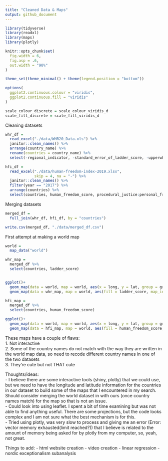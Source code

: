 ```yaml
---
title: "Cleaned Data & Maps"
output: github_document
---
```


```r
library(tidyverse)
library(readxl)
library(maps)
library(plotly)

knitr::opts_chunk$set(
  fig.width = 6,
  fig.asp = .6,
  out.width = "90%"
)

theme_set(theme_minimal() + theme(legend.position = "bottom"))

options(
  ggplot2.continuous.colour = "viridis",
  ggplot2.continuous.fill = "viridis"
)

scale_colour_discrete = scale_colour_viridis_d
scale_fill_discrete = scale_fill_viridis_d
```

Cleaning datasets

```r
whr_df = 
  read_excel("./data/WHR20_Data.xls") %>% 
  janitor::clean_names() %>% 
  arrange(country_name) %>% 
  rename(countries = country_name) %>% 
  select(-regional_indicator, -standard_error_of_ladder_score, -upperwhisker, -lowerwhisker)

hfi_df = 
  read_excel("./data/human-freedom-index-2019.xlsx",
             skip = 4, na = "-") %>% 
  janitor::clean_names() %>% 
  filter(year == "2017") %>% 
  arrange(countries) %>% 
  select(countries, human_freedom_score, procedural_justice:personal_freedom_score, government_consumption:economic_freedom_score)

```

Merging datasets

```r
merged_df = 
  full_join(whr_df, hfi_df, by = "countries")

write.csv(merged_df, "./data/merged_df.csv")
```

First attempt at making a world map

```r
world = 
  map_data("world")

whr_map =
  merged_df %>% 
  select(countries, ladder_score)


ggplot()+
  geom_map(data = world, map = world, aes(x = long, y = lat, group = group, map_id = region))+
  geom_map(data = whr_map, map = world, aes(fill = ladder_score, map_id = countries))
```

```r
hfi_map = 
  merged_df %>% 
  select(countries, human_freedom_score)

ggplot()+
  geom_map(data = world, map = world, aes(x = long, y = lat, group = group, map_id = region))+
  geom_map(data = hfi_map, map = world, aes(fill = human_freedom_score, map_id = countries))
```


These maps have a couple of flaws:  
1. Not interactive  
2. Some of the country names do not match with the way they are written in the world map data, so need to recode different country names in one of the two datasets  
3. They're cute but not THAT cute

Thoughts/ideas:  
- I believe there are some interactive tools (shiny, plotly) that we could use, but we need to have the longitude and latitude information for the countries in our dataset to build some of the maps that I encountered in my search. Should consider merging the world dataset in with ours (once country names match) for the map so that is not an issue.  
- Could look into using leaflet. I spent a bit of time examining but was not able to find anything useful. There are some projections, but the code looks complex and I am not sure what the best mechanism is for this.  
- Tried using plotly, was very slow to process and giving me an error (Error: vector memory exhausted(limit reached?)) that I believe is related to the amount of memory being asked for by plotly from my computer, so, yeah, not great.

Things to add:
- html website creation
- video creation
- linear regression
- nordic exceptionalism subanalysis
